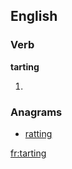 ==English==

===Verb===
'''tarting'''

# {{present participle of|tart}}

===Anagrams===
* [[ratting#English|ratting]]

[[fr:tarting]]
